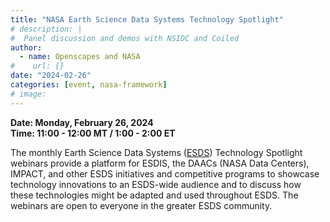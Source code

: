 ```yaml
---
title: "NASA Earth Science Data Systems Technology Spotlight"
# description: |
#  Panel discussion and demos with NSIDC and Coiled 
author:
  - name: Openscapes and NASA
#    url: {}
date: "2024-02-26"
categories: [event, nasa-framework]
# image: 
---
```


**Date: Monday, February 26, 2024**  
**Time: 11:00 - 12:00 MT / 1:00 - 2:00 ET**

The monthly Earth Science Data Systems ([ESDS](https://www.earthdata.nasa.gov/esds)) Technology Spotlight webinars provide a platform for ESDIS, the DAACs (NASA Data Centers), IMPACT, and other ESDS initiatives and competitive programs to showcase technology innovations to an ESDS-wide audience and to discuss how these technologies might be adapted and used throughout ESDS. The webinars are open to everyone in the greater ESDS community.
